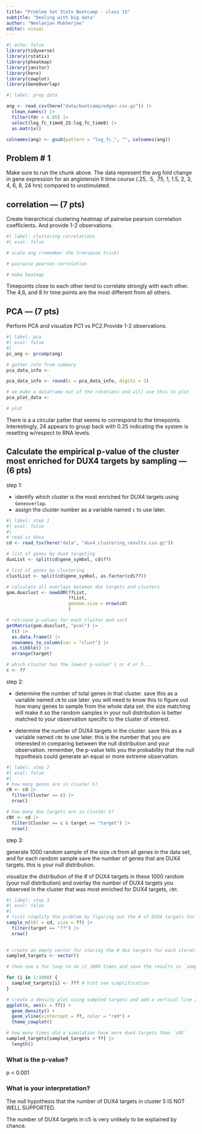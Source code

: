 ```yaml
---
title: "Problem Set Stats Bootcamp - class 15"
subtitle: "Dealing with big data"
author: "Neelanjan Mukherjee"
editor: visual
---
```


```r
#| echo: false
library(tidyverse)
library(rstatix)
library(pheatmap)
library(janitor)
library(here)
library(cowplot)
library(GeneOverlap)
```

```r
#| label: prep data

ang <- read_csv(here("data/bootcamp/edger.csv.gz")) |>
  clean_names() |>
  filter(fdr < 0.05) |>
  select(log_fc_time0_25:log_fc_time8) |>
  as.matrix()

colnames(ang) <- gsub(pattern = "log_fc_", "", colnames(ang))
```

## Problem \# 1

Make sure to run the chunk above. The data represent the avg fold change in gene expression for an angiotensin II time course (.25, .5, .75, 1, 1.5, 2, 3, 4, 6, 8, 24 hrs) compared to unstimulated.

## correlation --- (7 pts)

Create hierarchical clustering heatmap of pairwise pearson correlation coefficients. And provide 1-2 observations.

```r
#| label: clustering correlations
#| eval: false

# scale ang (remember the transpose trick)

# pairwise pearson correlation

# make heatmap

```

Timepoints close to each other tend to correlate strongly with each other. The 4,6, and 8 hr time points are the most different from all others.

## PCA --- (7 pts)

Perform PCA and visualize PC1 vs PC2.Provide 1-2 observations.

```r
#| label: pca
#| eval: false
#| 
pc_ang <- prcomp(ang)

# gather info from summary
pca_data_info <- 

pca_data_info <- round(x = pca_data_info, digits = 3)

# we make a dataframe out of the rotations and will use this to plot
pca_plot_data <- 

# plot

```

There is a a circular patter that seems to correspond to the timepoints. Interestingly, 24 appears to group back with 0.25 indicating the system is resetting w/respect to RNA levels.

## Calculate the empirical p-value of the cluster most enriched for DUX4 targets by sampling --- (6 pts) {.smaller}

step 1:

-   identify which cluster is the most enriched for DUX4 targets using `Geneoverlap`.
-   assign the cluster number as a variable named `c` to use later.

```r
#| label: step 1
#| eval: false
#| 
# read in data
cd <- read_tsv(here("data", "dux4_clustering_results.csv.gz"))

# list of genes by dux4 targeting
duxList <- split(cd$gene_symbol, cd$??)

# list of genes by clustering
clustList <- split(cd$gene_symbol, as.factor(cd$??))

# calculate all overlaps between dux targets and clusters
gom.duxclust <- newGOM(??List,
                       ??List,
                       genome.size = nrow(cd)
                       )

# retrieve p-values for each cluster and sort
getMatrix(gom.duxclust, "pval") |>
  t() |>
  as.data.frame() |>
  rownames_to_column(var = "clust") |>
  as.tibble() |>
  arrange(target)

# which cluster has the lowest p-value? 1 or 4 or 5...
c <- ??
```

step 2:

-   determine the number of total genes in that cluster. save this as a variable named `cN` to use later. you will need to know this to figure out how many genes to sample from the whole data set. the size matching will make it so the random samples in your null distribution is better matched to your observation specific to the cluster of interest.

-   determine the number of DUX4 targets in the cluster. save this as a variable named `cNt` to use later. this is the number that you are interested in comparing between the null distribution and your observation. remember, the p-value tells you the probability that the null hypothesis could generate an equal or more extreme observation.

```r
#| label: step 2
#| eval: false
#| 
# how many genes are in cluster 5?
cN <- cd |>
  filter(Cluster == c) |>
  nrow()

# how many dux targets are in cluster 5?
cNt <- cd |>
  filter(Cluster == c & target == "target") |>
  nrow()

```

step 3:

generate 1000 random sample of the size `cN` from all genes in the data set, and for each random sample save the number of genes that are DUX4 targets. this is your null distribution.

visualize the distribution of the \# of DUX4 targets in these 1000 random (your null distribution) and overlay the number of DUX4 targets you observed in the cluster that was most enriched for DUX4 targets, `cNt`.

```r
#| label: step 3
#| eval: false
#| 
# first simplify the problem by figuring out the # of DUX4 targets for 1 random sample
sample_n(tbl = cd, size = ??) |>
  filter(target == "??") |>
  nrow()
  

# create an empty vector for storing the # dux targets for each iteration. call this `sampled_targets`
sampled_targets <- vector()

# then use a for loop to do it 1000 times and save the results in `sampled_targets`

for (i in 1:1000) {
  sampled_targets[i] <- ??? # hint see simplification
}

# create a density plot using sampled targets and add a vertical line at `cNt`
ggplot(n, aes(x = ??)) +
  geom_density() +
  geom_vline(xintercept = ??, color = "red") +
  theme_cowplot()

# how many times did a simulation have more dux4 targets than `cNt`
sampled_targets[sampled_targets > ??] |>
  length()

```

### What is the p-value?

p \< 0.001

### What is your interpretation?

The null hypothesis that the number of DUX4 targets in cluster 5 IS NOT WELL SUPPORTED.

The number of DUX4 targets in c5 is very unlikely to be explained by chance.
